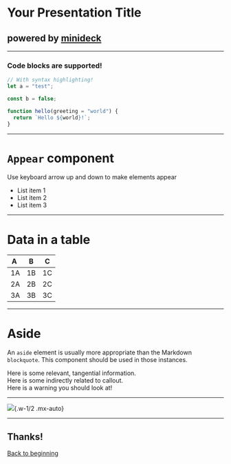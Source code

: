 # Your Presentation Title

## powered by [minideck](https://github.com/filoxo/minideck)

---

### Code blocks are supported!

```js
// With syntax highlighting!
let a = "test";

const b = false;

function hello(greeting = "world") {
  return `Hello ${world}!`;
}
```

---

# `Appear` component

Use keyboard arrow up and down to make elements appear

- <Appear>List item 1</Appear>
- <Appear>List item 2</Appear>
- <Appear>List item 3</Appear>

---

# Data in a table

| A   | B   | C   |
| --- | --- | --- |
| 1A  | 1B  | 1C  |
| 2A  | 2B  | 2C  |
| 3A  | 3B  | 3C  |

---

<div className="mx-auto w-auto sm:w-3/4 lg:w-1/2">

# Aside

An `aside` element is usually more appropriate than the Markdown `blockquote`. This component should be used in those instances.

<Aside>Here is some relevant, tangential information.</Aside>
<Aside info>Here is some indirectly related to callout.</Aside>
<Aside warning>Here is a warning you should look at!</Aside>

</div>

---

![](img/dog.png){.w-1/2 .mx-auto}

---

## Thanks!

[Back to beginning](/0)
